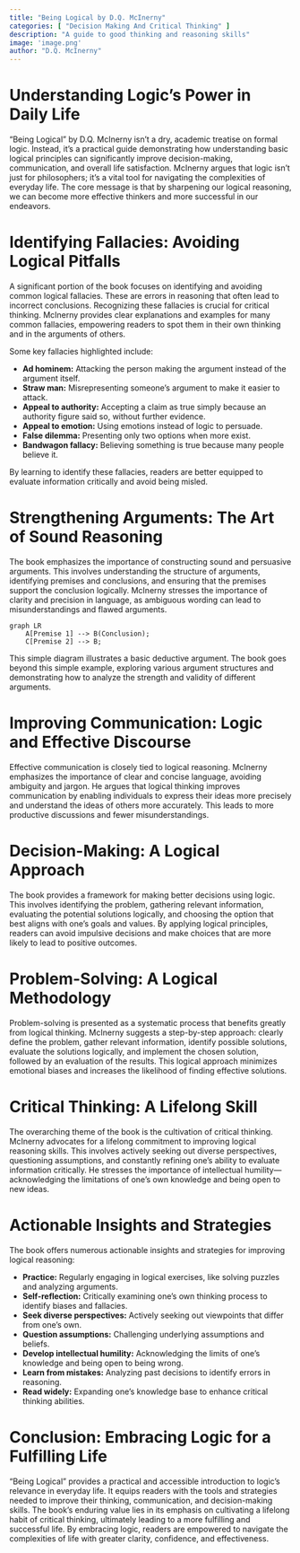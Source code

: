 ```yaml
---
title: "Being Logical by D.Q. McInerny"
categories: [ "Decision Making And Critical Thinking" ]
description: "A guide to good thinking and reasoning skills"
image: 'image.png'
author: "D.Q. McInerny"
---
```

# Understanding Logic's Power in Daily Life

"Being Logical" by D.Q. McInerny isn't a dry, academic treatise on formal logic.  Instead, it's a practical guide demonstrating how understanding basic logical principles can significantly improve decision-making, communication, and overall life satisfaction.  McInerny argues that logic isn't just for philosophers; it's a vital tool for navigating the complexities of everyday life. The core message is that by sharpening our logical reasoning, we can become more effective thinkers and more successful in our endeavors.

# Identifying Fallacies: Avoiding Logical Pitfalls

A significant portion of the book focuses on identifying and avoiding common logical fallacies. These are errors in reasoning that often lead to incorrect conclusions. Recognizing these fallacies is crucial for critical thinking.  McInerny provides clear explanations and examples for many common fallacies, empowering readers to spot them in their own thinking and in the arguments of others.

Some key fallacies highlighted include:

* **Ad hominem:** Attacking the person making the argument instead of the argument itself.
* **Straw man:** Misrepresenting someone's argument to make it easier to attack.
* **Appeal to authority:** Accepting a claim as true simply because an authority figure said so, without further evidence.
* **Appeal to emotion:** Using emotions instead of logic to persuade.
* **False dilemma:** Presenting only two options when more exist.
* **Bandwagon fallacy:** Believing something is true because many people believe it.

By learning to identify these fallacies, readers are better equipped to evaluate information critically and avoid being misled.


# Strengthening Arguments: The Art of Sound Reasoning

The book emphasizes the importance of constructing sound and persuasive arguments.  This involves understanding the structure of arguments, identifying premises and conclusions, and ensuring that the premises support the conclusion logically.  McInerny stresses the importance of clarity and precision in language, as ambiguous wording can lead to misunderstandings and flawed arguments.

```mermaid
graph LR
    A[Premise 1] --> B(Conclusion);
    C[Premise 2] --> B;
```

This simple diagram illustrates a basic deductive argument.  The book goes beyond this simple example, exploring various argument structures and demonstrating how to analyze the strength and validity of different arguments.


# Improving Communication: Logic and Effective Discourse

Effective communication is closely tied to logical reasoning.  McInerny emphasizes the importance of clear and concise language, avoiding ambiguity and jargon.  He argues that logical thinking improves communication by enabling individuals to express their ideas more precisely and understand the ideas of others more accurately.  This leads to more productive discussions and fewer misunderstandings.

# Decision-Making: A Logical Approach

The book provides a framework for making better decisions using logic. This involves identifying the problem, gathering relevant information, evaluating the potential solutions logically, and choosing the option that best aligns with one's goals and values.  By applying logical principles, readers can avoid impulsive decisions and make choices that are more likely to lead to positive outcomes.


# Problem-Solving: A Logical Methodology

Problem-solving is presented as a systematic process that benefits greatly from logical thinking.  McInerny suggests a step-by-step approach: clearly define the problem, gather relevant information, identify possible solutions, evaluate the solutions logically, and implement the chosen solution, followed by an evaluation of the results.  This logical approach minimizes emotional biases and increases the likelihood of finding effective solutions.


#  Critical Thinking:  A Lifelong Skill

The overarching theme of the book is the cultivation of critical thinking.  McInerny advocates for a lifelong commitment to improving logical reasoning skills. This involves actively seeking out diverse perspectives, questioning assumptions, and constantly refining one's ability to evaluate information critically.  He stresses the importance of intellectual humility—acknowledging the limitations of one's own knowledge and being open to new ideas.

# Actionable Insights and Strategies

The book offers numerous actionable insights and strategies for improving logical reasoning:

* **Practice:** Regularly engaging in logical exercises, like solving puzzles and analyzing arguments.
* **Self-reflection:**  Critically examining one's own thinking process to identify biases and fallacies.
* **Seek diverse perspectives:** Actively seeking out viewpoints that differ from one's own.
* **Question assumptions:**  Challenging underlying assumptions and beliefs.
* **Develop intellectual humility:**  Acknowledging the limits of one's knowledge and being open to being wrong.
* **Learn from mistakes:**  Analyzing past decisions to identify errors in reasoning.
* **Read widely:**  Expanding one's knowledge base to enhance critical thinking abilities.


# Conclusion: Embracing Logic for a Fulfilling Life

"Being Logical" provides a practical and accessible introduction to logic's relevance in everyday life.  It equips readers with the tools and strategies needed to improve their thinking, communication, and decision-making skills.  The book's enduring value lies in its emphasis on cultivating a lifelong habit of critical thinking, ultimately leading to a more fulfilling and successful life.  By embracing logic, readers are empowered to navigate the complexities of life with greater clarity, confidence, and effectiveness.

